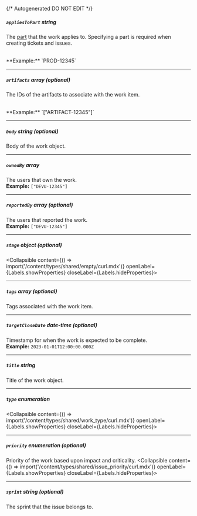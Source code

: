 {/* Autogenerated DO NOT EDIT  */}

##### `appliesToPart` _string_
The [part](https://devrev.ai/docs/product/parts) that the work
applies to. Specifying a part is required when creating tickets and
issues.

<br/>
**Example:** `PROD-12345`

---
##### `artifacts` _array (optional)_
The IDs of the artifacts to associate with the work item.

<br/>
**Example:** `["ARTIFACT-12345"]`

---
##### `body` _string (optional)_
Body of the work object.

---
##### `ownedBy` _array_
The users that own the work.
<br/>
**Example:** `["DEVU-12345"]`

---
##### `reportedBy` _array (optional)_
The users that reported the work.
<br/>
**Example:** `["DEVU-12345"]`

---
##### `stage` _object (optional)_
<Collapsible content={() => import('/content/types/shared/empty/curl.mdx')} openLabel={Labels.showProperties} closeLabel={Labels.hideProperties}>
</Collapsible>

---
##### `tags` _array (optional)_
Tags associated with the work item.

---
##### `targetCloseDate` _date-time (optional)_
Timestamp for when the work is expected to be complete.
<br/>
**Example:** `2023-01-01T12:00:00.000Z`

---
##### `title` _string_
Title of the work object.

---
##### `type` _enumeration_
<Collapsible content={() => import('/content/types/shared/work_type/curl.mdx')} openLabel={Labels.showProperties} closeLabel={Labels.hideProperties}>
</Collapsible>

---
##### `priority` _enumeration (optional)_
Priority of the work based upon impact and criticality.
<Collapsible content={() => import('/content/types/shared/issue_priority/curl.mdx')} openLabel={Labels.showProperties} closeLabel={Labels.hideProperties}>
</Collapsible>

---
##### `sprint` _string (optional)_
The sprint that the issue belongs to.


